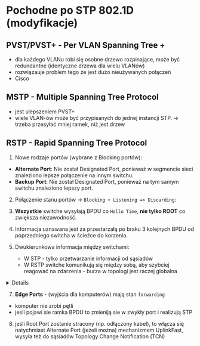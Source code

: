 
# Pochodne po STP 802.1D (modyfikacje)

## **PVST/PVST+** - Per VLAN Spanning Tree +

- dla każdego VLANu robi się osobne drzewo rozpinające, może być redundantne (identyczne drzewa dla wielu VLANów)
- rozwiązauje problem tego że jest dużo nieużywanych połączeń
- Cisco

## **MSTP** - Multiple Spanning Tree Protocol

- jest ulepszeniem PVST+
- wiele VLAN-ów może być przypisanych do jednej instancji STP. -> trzeba przesyłać mniej ramek, niż jest drzew

## **RSTP** - Rapid Spanning Tree Protocol

1. Nowe rodzaje portów (wybrane z Blocking portów):

- **Alternate Port**: Nie został Designated Port, ponieważ w segmencie sieci znaleziono lepsze połączenie na innym switchu.
- **Backup Port**: Nie został Designated Port, ponieważ na tym samym switchu znaleziono lepszy port.

2. Połączenie stanu portów -> `Blocking + Listening => Discarding`:

3. **Wszystkie** switche wysyłają BPDU co `Hello Time`, **nie tylko ROOT** co zwiększa niezawodność.

4. Informacja uznawana jest za przestarzałą po braku 3 kolejnych BPDU od poprzedniego switcha w ścieżce do korzenia.

5. Dwukierunkowa informacja między switchami:

   - W STP - tylko przetwarzanie informacji od sąsiadów
   - W RSTP switche komunikują się między sobą, aby szybciej reagować na zdarzenia - burza w topologi jest raczej globalna

<Details summary='6. Nowe koszty połączeń w RSTP'>

| Typ połączenia | Koszt RSTP |
| -------------- | ---------- |
| 10 Mbps        | 2,000,000  |
| 100 Mbps       | 200,000    |
| 1 Gbps         | 20,000     |
| 10 Gbps        | 2,000      |
| 100 Gbps       | 200        |
| 1 Tbps         | 20         |

</Details>

7. **Edge Ports** - (wyjścia dla komputerów) mają stan `forwarding`

- komputer nie zrobi pętli
- jesli pojawi sie ramka BPDU to zmieniją sie w zwykły port i realizują STP

8. jeśli Root Port zostanie stracony (np. odłączony kabel), to włącza się natychmiast Alternate Port (jeżeli można) mechanizmem UplinkFast, wysyła też do sąsiadów Topology Change Notification (TCN)
